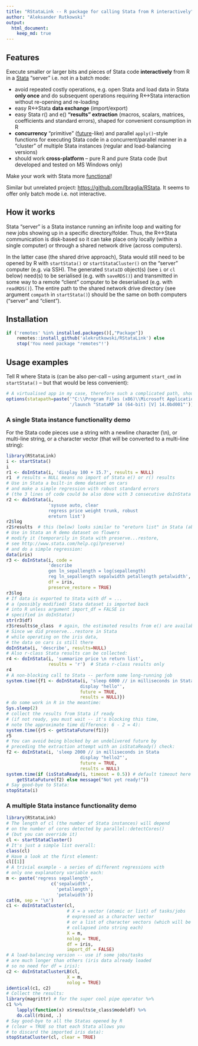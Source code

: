 ```yaml
---
title: "RStataLink -- R package for calling Stata from R interactively"
author: "Aleksander Rutkowski"
output:
  html_document:
    keep_md: true
---
```


## Features

Execute smaller or larger bits and pieces of Stata code **interactively** from R 
in a [Stata](http://www.stata.com/) "server" i.e. not in a batch mode:

- avoid repeated costly operations, e.g. open Stata and load data in Stata **only once**
and do subsequent operations requiring R<->Stata interaction without
re-opening and re-loading
- easy R<->Stata **data exchange** (import/export)
- easy Stata r() and e() **"results" extraction** (macros, scalars, matrices, coefficients
and standard errors), shaped for convenient consumption in R
- **concurrency** "primitive" ([future](https://en.wikipedia.org/wiki/Futures_and_promises)-like)
and parallel `apply()`-style functions for executing Stata code in a concurrent/parallel
manner in a "cluster" of multiple Stata instances (regular and load-balancing versions)
- should work **cross-platform** -- pure R and pure Stata code (but developed and tested on
MS Windows only)

Make your work with Stata more
[functional](https://en.wikipedia.org/wiki/Functional_programming)!

Similar but unrelated project: <https://github.com/lbraglia/RStata>. It seems
to offer only batch mode i.e. not interactive.

## How it works

Stata "server" is a Stata instance running an infinite loop and waiting for new jobs
showing up in a specific directory/folder. Thus, the R<->Stata communication is
disk-based so it can take place only locally (within a single computer) or through a
shared network drive (across computers).

In the latter case (the shared drive approach), Stata would still need to be
opened by R with `startStata()` or `startStataCluster()` on the "server" computer
(e.g. via SSH). The generated `StataID` object(s) (see `i` or `cl`
below) need(s) to be serialised (e.g. with `saveRDS()`) and transmitted in some way
to a remote "client" computer to be deserialised (e.g. with `readRDS()`).
The entire path to the shared network drive directory (see argument `compath` in
`startStata()`) should be the same on both computers ("server" and "client").

## Installation

```r
if ('remotes' %in% installed.packages()[,"Package"])
	remotes::install_github('alekrutkowski/RStataLink') else
	stop('You need package "remotes"!')
```

## Usage examples

Tell R where Stata is (can be also per-call -- using argument `start_cmd` in `startStata()` --
but that would be less convenient):

```r
# A virtualised app in my case, therefore such a complicated path, should be simpler normally:
options(statapath=paste('"C:\\Program Files (x86)\\Microsoft Application Virtualization Client\\sfttray.exe"',
                        '/launch "StataMP 14 (64-bit) [V] 14.0bd001"'))
```

### A single Stata instance functionality demo

For the Stata code pieces use a string with a newline
character (\\n), or multi-line string, or a character vector (that will be converted to a
multi-line string):

```r
library(RStataLink)
i <- startStata()
i
r1 <- doInStata(i, 'display 100 + 15.7', results = NULL)
r1  # results = NULL means no import of Stata e() or r() results
# Use in Stata a built-in demo dataset on cars
# and make a simple regression with robust standard errors
# (the 3 lines of code could be also done with 3 consecutive doInStata calls)
r2 <- doInStata(i,
				'sysuse auto, clear
				regress price weight trunk, robust
				ereturn list')
r2$log
r2$results  # this (below) looks similar to "ereturn list" in Stata (above)
# Use in Stata an R demo dataset on flowers
# modify it (temporarily in Stata with preserve...restore,
# see http://www.stata.com/help.cgi?preserve)
# and do a simple regression:
data(iris)
r3 <- doInStata(i, code = 
                'describe
				gen ln_sepallength = log(sepallength)
				reg ln_sepallength sepalwidth petallength petalwidth',
				df = iris,
				preserve_restore = TRUE)
r3$log
# If data is exported to Stata with df = ...
# a (possibly modified) Stata dataset is imported back
# into R unless argument import_df = FALSE is
# specified in doInStata()
str(r3$df)
r3$results$e_class  # again, the estimated results from e() are available:
# Since we did preserve...restore in Stata
# while operating on the iris data,
# the data on cars is still there
doInStata(i, 'describe', results=NULL)
# Also r-class Stata results can be collected:
r4 <- doInStata(i, 'summarize price \n return list',
				results = 'r')  # Stata r-class results only
r4
# A non-blocking call to Stata -- perform some long-running job
system.time({f1 <- doInStata(i, 'sleep 6000 // in milliseconds in Stata
							display "hello"',
							future = TRUE,
							results = NULL)})
# do some work in R in the meantime:
Sys.sleep(2)
# collect the results from Stata if ready
# (if not ready, you must wait -- it's blocking this time,
# note the approximate time difference: 6 - 2 = 4):
system.time({r5 <- getStataFuture(f1)})
r5
# You can avoid being blocked by an undelivered future by
# preceding the extraction attempt with an isStataReady() check:
f2 <- doInStata(i, 'sleep 2000 // in milliseconds in Stata
							display "hello2"',
							future = TRUE,
							results = NULL)
system.time(if (isStataReady(i, timeout = 0.5)) # default timeout here = 1 sec.
	getStataFuture(f2) else message("Not yet ready!"))
# Say good-bye to Stata:
stopStata(i)
```

### A multiple Stata instance functionality demo

```r
library(RStataLink)
# The length of cl (the number of Stata instances) will depend
# on the number of cores detected by parallel::detectCores()
# (but you can override it)
cl <- startStataCluster()
# It's just a simple list overall:
class(cl)
# Have a look at the first element:
cl[[1]]
# A trivial example - a series of different regressions with
# only one explanatory variable each:
m <- paste('regress sepallength',
				 c('sepalwidth',
				   'petallength',
				   'petalwidth'))
cat(m, sep = '\n')
c1 <- doInStataCluster(cl,
					   # X = a vector (atomic or list) of tasks/jobs
					   # expressed as a character vector
					   # or a list of character vectors (which will be
					   # collapsed into string each)
					   X = m,
					   nolog = TRUE,
					   df = iris,
					   import_df = FALSE)
# A load-balancing version -- use if some jobs/tasks
# are much longer than others (iris data already loaded
# so no need for df = iris):
c2 <- doInStataClusterLB(cl,
					   X = m,
					   nolog = TRUE)
identical(c1, c2)
# Collect the results:
library(magrittr) # for the super cool pipe operator %>%
c1 %>%
	lapply(function(x) x$results$e_class$modeldf) %>%
	do.call(rbind, .)
# Say good-bye to all the Statas opened by R
# (clear = TRUE so that each Stata allows you
# to discard the imported iris data):
stopStataCluster(cl, clear = TRUE)
```

